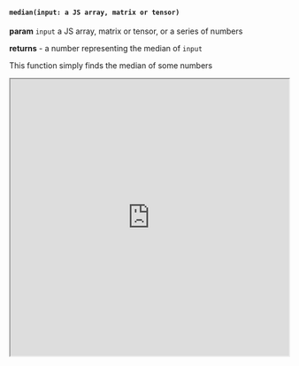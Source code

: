 
#### `median(input: a JS array, matrix or tensor)`

**param** `input` a JS array, matrix or tensor, or a series of numbers

**returns** - a number representing the median of `input`

This function simply finds the median of some numbers

<iframe src="https://hlab.app/s/LinJianan/median_book"
    width="100%"
    height="500px">
</iframe>
